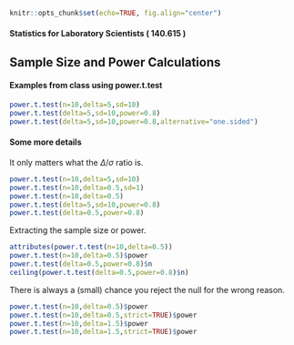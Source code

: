 ```r
knitr::opts_chunk$set(echo=TRUE, fig.align="center")
```

#### Statistics for Laboratory Scientists ( 140.615 )

## Sample Size and Power Calculations

#### Examples from class using power.t.test

```r
power.t.test(n=10,delta=5,sd=10)
power.t.test(delta=5,sd=10,power=0.8)
power.t.test(delta=5,sd=10,power=0.8,alternative="one.sided")
```

#### Some more details

It only matters what the $\Delta / \sigma$ ratio is.

```r
power.t.test(n=10,delta=5,sd=10)
power.t.test(n=10,delta=0.5,sd=1)
power.t.test(n=10,delta=0.5)
power.t.test(delta=5,sd=10,power=0.8)
power.t.test(delta=0.5,power=0.8)
```

Extracting the sample size or power.

```r
attributes(power.t.test(n=10,delta=0.5))
power.t.test(n=10,delta=0.5)$power
power.t.test(delta=0.5,power=0.8)$n
ceiling(power.t.test(delta=0.5,power=0.8)$n)
```

There is always a (small) chance you reject the null for the wrong reason.

```r
power.t.test(n=10,delta=0.5)$power
power.t.test(n=10,delta=0.5,strict=TRUE)$power
power.t.test(n=10,delta=1.5)$power
power.t.test(n=10,delta=1.5,strict=TRUE)$power
```


